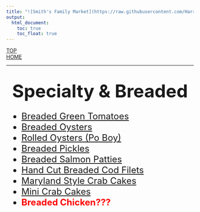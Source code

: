```yaml
---
title: "![Smith's Family Market](https://raw.githubusercontent.com/HarryLu95/Fish-Market-Website/master/Logo_Smiths_Family_Market.png)"
output: 
  html_document:
    toc: true
    toc_float: true
---
```

<style>
img {
  width: 200px;
}
</style>

<div id="backtop"><a href="#">TOP</a></div>
<div id="backhome"><a href="index.html">HOME</a></div>

---

<h1 style="text-align:center"><font size=7>**Specialty & Breaded**</font></h1>

<font size=5>

- [Breaded Green Tomatoes][Tomato]
- [Breaded Oysters][B Oyster]
- [Rolled Oysters (Po Boy)][R Oyster]
- [Breaded Pickles][Pickle]
- [Breaded Salmon Patties][Salmon]
- [Hand Cut Breaded Cod Filets][Cod]
- [Maryland Style Crab Cakes][Crab Cake]
- [Mini Crab Cakes][Crab Cake]
- <font color=red>**Breaded Chicken???**</font>

</font>

[Tomato]: https://raw.githubusercontent.com/HarryLu95/Fishmarket-Website/master/Product%20Photos/CK%20%26%20SFM/Breaded%20Green%20Tomatoes.jpg
[B Oyster]: https://raw.githubusercontent.com/HarryLu95/Fishmarket-Website/master/Product%20Photos/CK%20%26%20SFM/Breaded%20Oysters%20(Po%20Boy).jpg
[R Oyster]: https://raw.githubusercontent.com/HarryLu95/Fishmarket-Website/master/Product%20Photos/CK%20%26%20SFM/Rolled%20Oysters.jpg
[Pickle]: https://raw.githubusercontent.com/HarryLu95/Fishmarket-Website/master/Product%20Photos/CK%20%26%20SFM/Breaded%20Pickles.jpg
[Salmon]: https://raw.githubusercontent.com/HarryLu95/Fishmarket-Website/master/Product%20Photos/CK%20%26%20SFM/Breaded%20Salmon%20Patties.jpg
[Cod]: https://raw.githubusercontent.com/HarryLu95/Fishmarket-Website/master/Product%20Photos/CK%20%26%20SFM/Hand%20Cut%20Breaded%20Cod%20Filets.jpg  
[Crab Cake]: https://raw.githubusercontent.com/HarryLu95/Fishmarket-Website/master/Product%20Photos/CK%20%26%20SFM/Crab%20Cakes.jpg